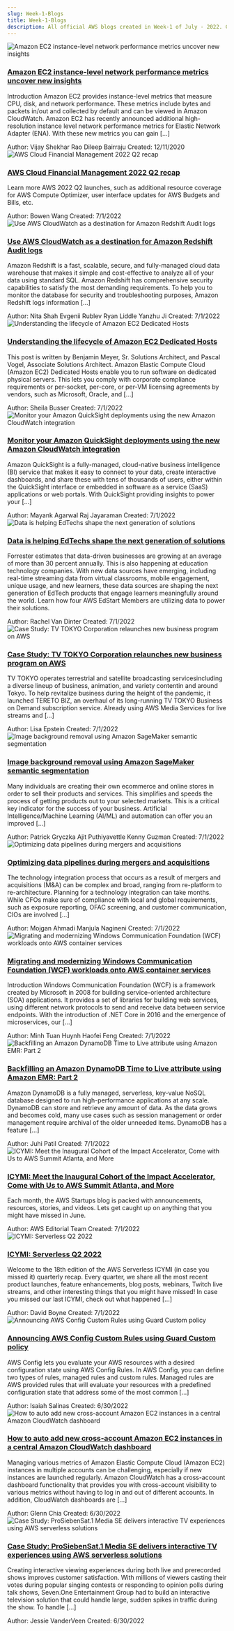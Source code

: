 ```yaml
---
slug: Week-1-Blogs
title: Week-1-Blogs
description: All official AWS blogs created in Week-1 of July - 2022. Checkout the full list of historical blogs at www.awsconcepts.com
---
```

<div class="all-blog-posts">
  <div class="blog-post">
    <div class="top-container">
      <div class="image-container">
          <img src="https://d2908q01vomqb2.cloudfront.net/5b384ce32d8cdef02bc3a139d4cac0a22bb029e8/2022/07/01/EC2-instance-level-300x169.png" alt="Amazon EC2 instance-level network performance metrics uncover new insights" class="image"/>
      </div>
      <div class="content">
          <h3><a href="https://aws.amazon.com/blogs/networking-and-content-delivery/amazon-ec2-instance-level-network-performance-metrics-uncover-new-insights/">Amazon EC2 instance-level network performance metrics uncover new insights</a></h3>
          <p>Introduction Amazon EC2 provides instance-level metrics that measure CPU, disk, and network performance. These metrics include bytes and packets in/out and collected by default and can be viewed in Amazon CloudWatch. Amazon EC2 has recently announced additional high-resolution instance level network performance metrics for Elastic Network Adapter (ENA). With these new metrics you can gain [...]</p>
          <div class="meta-data">
            <span class="meta-item">Author: <span class="primary-text">Vijay Shekhar Rao 
Dileep Bairraju 
</span></span>
            <span>Created: <span class="primary-text">12/11/2020</span></span>
          </div>
      </div>
    </div>
  </div>
  <div class="blog-post">
    <div class="top-container">
      <div class="image-container">
          <img src="https://d2908q01vomqb2.cloudfront.net/2e01e17467891f7c933dbaa00e1459d23db3fe4f/2022/07/19/AWS-Cloud-Financial-Management-2022-Q2-Recap-300x157.png" alt="AWS Cloud Financial Management 2022 Q2 recap" class="image"/>
      </div>
      <div class="content">
          <h3><a href="https://aws.amazon.com/blogs/aws-cloud-financial-management/aws-cloud-financial-management-2022-q2-recap/">AWS Cloud Financial Management 2022 Q2 recap</a></h3>
          <p>Learn more AWS 2022 Q2 launches, such as additional resource coverage for AWS Compute Optimizer, user interface updates for AWS Budgets and Bills, etc.</p>
          <div class="meta-data">
            <span class="meta-item">Author: <span class="primary-text">Bowen Wang 
</span></span>
            <span>Created: <span class="primary-text">7/1/2022</span></span>
          </div>
      </div>
    </div>
  </div>
  <div class="blog-post">
    <div class="top-container">
      <div class="image-container">
          <img src="" alt="Use AWS CloudWatch as a destination for Amazon Redshift Audit logs" class="image"/>
      </div>
      <div class="content">
          <h3><a href="https://aws.amazon.com/blogs/big-data/using-aws-cloudwatch-as-destination-for-amazon-redshift-audit-logs/">Use AWS CloudWatch as a destination for Amazon Redshift Audit logs</a></h3>
          <p>Amazon Redshift is a fast, scalable, secure, and fully-managed cloud data warehouse that makes it simple and cost-effective to analyze all of your data using standard SQL. Amazon Redshift has comprehensive security capabilities to satisfy the most demanding requirements. To help you to monitor the database for security and troubleshooting purposes, Amazon Redshift logs information [...]</p>
          <div class="meta-data">
            <span class="meta-item">Author: <span class="primary-text">Nita Shah 
Evgenii Rublev 
Ryan Liddle 
Yanzhu Ji 
</span></span>
            <span>Created: <span class="primary-text">7/1/2022</span></span>
          </div>
      </div>
    </div>
  </div>
  <div class="blog-post">
    <div class="top-container">
      <div class="image-container">
          <img src="https://d2908q01vomqb2.cloudfront.net/1b6453892473a467d07372d45eb05abc2031647a/2022/06/21/2-2-300x165.png" alt="Understanding the lifecycle of Amazon EC2 Dedicated Hosts" class="image"/>
      </div>
      <div class="content">
          <h3><a href="https://aws.amazon.com/blogs/compute/understanding-the-lifecycle-of-amazon-ec2-dedicated-hosts/">Understanding the lifecycle of Amazon EC2 Dedicated Hosts</a></h3>
          <p>This post is written by Benjamin Meyer, Sr. Solutions Architect, and Pascal Vogel, Associate Solutions Architect. Amazon Elastic Compute Cloud (Amazon EC2) Dedicated Hosts enable you to run software on dedicated physical servers. This lets you comply with corporate compliance requirements or per-socket, per-core, or per-VM licensing agreements by vendors, such as Microsoft, Oracle, and [...]</p>
          <div class="meta-data">
            <span class="meta-item">Author: <span class="primary-text">Sheila Busser 
</span></span>
            <span>Created: <span class="primary-text">7/1/2022</span></span>
          </div>
      </div>
    </div>
  </div>
  <div class="blog-post">
    <div class="top-container">
      <div class="image-container">
          <img src="" alt="Monitor your Amazon QuickSight deployments using the new Amazon CloudWatch integration" class="image"/>
      </div>
      <div class="content">
          <h3><a href="https://aws.amazon.com/blogs/big-data/monitor-your-amazon-quicksight-deployments-using-the-new-amazon-cloudwatch-integration/">Monitor your Amazon QuickSight deployments using the new Amazon CloudWatch integration</a></h3>
          <p>Amazon QuickSight is a fully-managed, cloud-native business intelligence (BI) service that makes it easy to connect to your data, create interactive dashboards, and share these with tens of thousands of users, either within the QuickSight interface or embedded in software as a service (SaaS) applications or web portals. With QuickSight providing insights to power your [...]</p>
          <div class="meta-data">
            <span class="meta-item">Author: <span class="primary-text">Mayank Agarwal 
Raj Jayaraman 
</span></span>
            <span>Created: <span class="primary-text">7/1/2022</span></span>
          </div>
      </div>
    </div>
  </div>
  <div class="blog-post">
    <div class="top-container">
      <div class="image-container">
          <img src="" alt="Data is helping EdTechs shape the next generation of solutions" class="image"/>
      </div>
      <div class="content">
          <h3><a href="https://aws.amazon.com/blogs/publicsector/data-helping-edtechs-shape-next-generation-solutions/">Data is helping EdTechs shape the next generation of solutions</a></h3>
          <p>Forrester estimates that data-driven businesses are growing at an average of more than 30 percent annually. This is also happening at education technology companies. With new data sources have emerging, including real-time streaming data from virtual classrooms, mobile engagement, unique usage, and new learners, these data sources are shaping the next generation of EdTech products that engage learners meaningfully around the world. Learn how four AWS EdStart Members are utilizing data to power their solutions.</p>
          <div class="meta-data">
            <span class="meta-item">Author: <span class="primary-text">Rachel Van Dinter 
</span></span>
            <span>Created: <span class="primary-text">7/1/2022</span></span>
          </div>
      </div>
    </div>
  </div>
  <div class="blog-post">
    <div class="top-container">
      <div class="image-container">
          <img src="https://d2908q01vomqb2.cloudfront.net/fb644351560d8296fe6da332236b1f8d61b2828a/2022/07/01/tv-tokyo-300x150.png" alt="Case Study: TV TOKYO Corporation relaunches new business program on AWS" class="image"/>
      </div>
      <div class="content">
          <h3><a href="https://aws.amazon.com/blogs/media/case-study-tv-tokyo-corporation-relaunches-new-business-program-on-aws-2/">Case Study: TV TOKYO Corporation relaunches new business program on AWS</a></h3>
          <p>TV TOKYO operates terrestrial and satellite broadcasting servicesincluding a diverse lineup of business, animation, and variety contentin and around Tokyo. To help revitalize business during the height of the pandemic, it launched TERETO BIZ, an overhaul of its long-running TV TOKYO Business on Demand subscription service. Already using AWS Media Services for live streams and [...]</p>
          <div class="meta-data">
            <span class="meta-item">Author: <span class="primary-text">Lisa Epstein 
</span></span>
            <span>Created: <span class="primary-text">7/1/2022</span></span>
          </div>
      </div>
    </div>
  </div>
  <div class="blog-post">
    <div class="top-container">
      <div class="image-container">
          <img src="https://d2908q01vomqb2.cloudfront.net/fc074d501302eb2b93e2554793fcaf50b3bf7291/2022/06/27/Fig1-Solution-300x250.png" alt="Image background removal using Amazon SageMaker semantic segmentation" class="image"/>
      </div>
      <div class="content">
          <h3><a href="https://aws.amazon.com/blogs/architecture/image-background-removal-using-amazon-sagemaker-semantic-segmentation/">Image background removal using Amazon SageMaker semantic segmentation</a></h3>
          <p>Many individuals are creating their own ecommerce and online stores in order to sell their products and services. This simplifies and speeds the process of getting products out to your selected markets. This is a critical key indicator for the success of your business. Artificial Intelligence/Machine Learning (AI/ML) and automation can offer you an improved [...]</p>
          <div class="meta-data">
            <span class="meta-item">Author: <span class="primary-text">Patrick Gryczka 
Ajit Puthiyavettle 
Kenny Guzman 
</span></span>
            <span>Created: <span class="primary-text">7/1/2022</span></span>
          </div>
      </div>
    </div>
  </div>
  <div class="blog-post">
    <div class="top-container">
      <div class="image-container">
          <img src="" alt="Optimizing data pipelines during mergers and acquisitions" class="image"/>
      </div>
      <div class="content">
          <h3><a href="https://aws.amazon.com/blogs/industries/optimizing-data-pipelines-during-mergers-and-acquisitions/">Optimizing data pipelines during mergers and acquisitions</a></h3>
          <p>The technology integration process that occurs as a result of mergers and acquisitions (M&amp;A) can be complex and broad, ranging from re-platform to re-architecture. Planning for a technology integration can take months. While CFOs make sure of compliance with local and global requirements, such as exposure reporting, OFAC screening, and customer communication, CIOs are involved [...]</p>
          <div class="meta-data">
            <span class="meta-item">Author: <span class="primary-text">Mojgan Ahmadi 
Manjula Nagineni 
</span></span>
            <span>Created: <span class="primary-text">7/1/2022</span></span>
          </div>
      </div>
    </div>
  </div>
  <div class="blog-post">
    <div class="top-container">
      <div class="image-container">
          <img src="" alt="Migrating and modernizing Windows Communication Foundation (WCF) workloads onto AWS container services" class="image"/>
      </div>
      <div class="content">
          <h3><a href="https://aws.amazon.com/blogs/containers/migrating-and-modernizing-windows-communication-foundation-workloads-wcf-onto-aws-container-services/">Migrating and modernizing Windows Communication Foundation (WCF) workloads onto AWS container services</a></h3>
          <p>Introduction Windows Communication Foundation (WCF) is a framework created by Microsoft in 2008 for building service-oriented architecture (SOA) applications. It provides a set of libraries for building web services, using different network protocols to send and receive data between service endpoints. With the introduction of .NET Core in 2016 and the emergence of microservices, our [...]</p>
          <div class="meta-data">
            <span class="meta-item">Author: <span class="primary-text">Minh Tuan Huynh 
Haofei Feng 
</span></span>
            <span>Created: <span class="primary-text">7/1/2022</span></span>
          </div>
      </div>
    </div>
  </div>
  <div class="blog-post">
    <div class="top-container">
      <div class="image-container">
          <img src="" alt="Backfilling an Amazon DynamoDB Time to Live attribute using Amazon EMR: Part 2" class="image"/>
      </div>
      <div class="content">
          <h3><a href="https://aws.amazon.com/blogs/database/part-2-backfilling-an-amazon-dynamodb-time-to-live-attribute-using-amazon-emr/">Backfilling an Amazon DynamoDB Time to Live attribute using Amazon EMR: Part 2</a></h3>
          <p>Amazon DynamoDB is a fully managed, serverless, key-value NoSQL database designed to run high-performance applications at any scale. DynamoDB can store and retrieve any amount of data. As the data grows and becomes cold, many use cases such as session management or order management require archival of the older unneeded items. DynamoDB has a feature [...]</p>
          <div class="meta-data">
            <span class="meta-item">Author: <span class="primary-text">Juhi Patil 
</span></span>
            <span>Created: <span class="primary-text">7/1/2022</span></span>
          </div>
      </div>
    </div>
  </div>
  <div class="blog-post">
    <div class="top-container">
      <div class="image-container">
          <img src="https://d2908q01vomqb2.cloudfront.net/cb4e5208b4cd87268b208e49452ed6e89a68e0b8/2022/06/29/SUP-Blog_ICYMI-June_2022-300x150.png" alt="ICYMI: Meet the Inaugural Cohort of the Impact Accelerator, Come with Us to AWS Summit Atlanta, and More" class="image"/>
      </div>
      <div class="content">
          <h3><a href="https://aws.amazon.com/blogs/startups/icymi-meet-the-inaugural-cohort-of-the-impact-accelerator-come-with-us-to-aws-summit-atlanta-and-more/">ICYMI: Meet the Inaugural Cohort of the Impact Accelerator, Come with Us to AWS Summit Atlanta, and More</a></h3>
          <p>Each month, the AWS Startups blog is packed with announcements, resources, stories, and videos. Lets get caught up on anything that you might have missed in June.</p>
          <div class="meta-data">
            <span class="meta-item">Author: <span class="primary-text">AWS Editorial Team 
</span></span>
            <span>Created: <span class="primary-text">7/1/2022</span></span>
          </div>
      </div>
    </div>
  </div>
  <div class="blog-post">
    <div class="top-container">
      <div class="image-container">
          <img src="https://d2908q01vomqb2.cloudfront.net/1b6453892473a467d07372d45eb05abc2031647a/2022/06/28/Screenshot-2022-06-28-at-17.19.31-300x79.png" alt="ICYMI: Serverless Q2 2022" class="image"/>
      </div>
      <div class="content">
          <h3><a href="https://aws.amazon.com/blogs/compute/icymi-serverless-q2-2022/">ICYMI: Serverless Q2 2022</a></h3>
          <p>Welcome to the 18th edition of the AWS Serverless ICYMI (in case you missed it) quarterly recap. Every quarter, we share all the most recent product launches, feature enhancements, blog posts, webinars, Twitch live streams, and other interesting things that you might have missed! In case you missed our last ICYMI, check out what happened [...]</p>
          <div class="meta-data">
            <span class="meta-item">Author: <span class="primary-text">David Boyne 
</span></span>
            <span>Created: <span class="primary-text">7/1/2022</span></span>
          </div>
      </div>
    </div>
  </div>
  <div class="blog-post">
    <div class="top-container">
      <div class="image-container">
          <img src="https://d2908q01vomqb2.cloudfront.net/972a67c48192728a34979d9a35164c1295401b71/2022/06/27/cloudops_876_FIM-300x169.png" alt="Announcing AWS Config Custom Rules using Guard Custom policy" class="image"/>
      </div>
      <div class="content">
          <h3><a href="https://aws.amazon.com/blogs/mt/announcing-aws-config-custom-rules-using-guard-custom-policy/">Announcing AWS Config Custom Rules using Guard Custom policy</a></h3>
          <p>AWS Config lets you evaluate your AWS resources with a desired configuration state using AWS Config Rules. In AWS Config, you can define two types of rules, managed rules and custom rules. Managed rules are AWS provided rules that will evaluate your resources with a predefined configuration state that address some of the most common [...]</p>
          <div class="meta-data">
            <span class="meta-item">Author: <span class="primary-text">Isaiah Salinas 
</span></span>
            <span>Created: <span class="primary-text">6/30/2022</span></span>
          </div>
      </div>
    </div>
  </div>
  <div class="blog-post">
    <div class="top-container">
      <div class="image-container">
          <img src="" alt="How to auto add new cross-account Amazon EC2 instances in a central Amazon CloudWatch dashboard" class="image"/>
      </div>
      <div class="content">
          <h3><a href="https://aws.amazon.com/blogs/mt/how-to-auto-add-new-cross-account-amazon-ec2-instances-in-a-central-amazon-cloudwatch-dashboard/">How to auto add new cross-account Amazon EC2 instances in a central Amazon CloudWatch dashboard</a></h3>
          <p>Managing various metrics of Amazon Elastic Compute Cloud (Amazon EC2) instances in multiple accounts can be challenging, especially if new instances are launched regularly. Amazon CloudWatch has a cross-account dashboard functionality that provides you with cross-account visibility to various metrics without having to log in and out of different accounts. In addition, CloudWatch dashboards are [...]</p>
          <div class="meta-data">
            <span class="meta-item">Author: <span class="primary-text">Glenn Chia 
</span></span>
            <span>Created: <span class="primary-text">6/30/2022</span></span>
          </div>
      </div>
    </div>
  </div>
  <div class="blog-post">
    <div class="top-container">
      <div class="image-container">
          <img src="" alt="Case Study: ProSiebenSat.1 Media SE delivers interactive TV experiences using AWS serverless solutions" class="image"/>
      </div>
      <div class="content">
          <h3><a href="https://aws.amazon.com/blogs/mobile/derivative-fewm-blog-prosiebensat/">Case Study: ProSiebenSat.1 Media SE delivers interactive TV experiences using AWS serverless solutions</a></h3>
          <p>Creating interactive viewing experiences during both live and prerecorded shows improves customer satisfaction. With millions of viewers casting their votes during popular singing contests or responding to opinion polls during talk shows, Seven.One Entertainment Group had to build an interactive television solution that could handle large, sudden spikes in traffic during the show. To handle [...]</p>
          <div class="meta-data">
            <span class="meta-item">Author: <span class="primary-text">Jessie VanderVeen 
</span></span>
            <span>Created: <span class="primary-text">6/30/2022</span></span>
          </div>
      </div>
    </div>
  </div>
</div>
